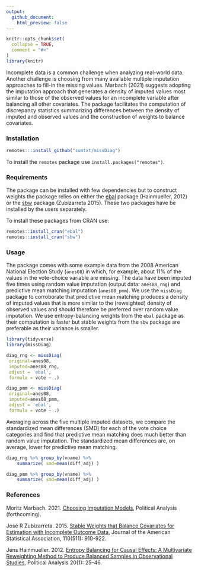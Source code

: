 ```yaml
---
output:
  github_document:
    html_preview: false
---
```


```r
knitr::opts_chunk$set(
  collapse = TRUE,
  comment = "#>"
)
library(knitr)
```

Incomplete data is a common challenge when analyzing real-world data. Another challenge is choosing from many available multiple imputation approaches to fill-in the missing values. Marbach (2021) suggests adopting the imputation approach that generates a density of imputed values most similar to those of the observed values for an incomplete variable after balancing all other covariates. The package facilitates the computation of discrepancy statistics summarizing differences between the density of imputed and observed values and the construction of weights to balance covariates.  


### Installation

```r
remotes:::install_github("sumtxt/missDiag")
```

To install the `remotes` package use `install.packages("remotes")`. 


### Requirements 

The package can be installed with few dependencies but to construct weights the package relies on either the [ebal](https://cran.r-project.org/web/packages/ebal/index.html) package (Hainmueller, 2012) or the [sbw](https://cran.r-project.org/web/packages/sbw/index.html) package (Zubizarreta 2015). These two packages have be installed by the users separately. 

To install these packages from CRAN use: 

```r
remotes::install_cran("ebal")
remotes::install_cran("sbw")
```

### Usage 

The package comes with some example data from the 2008 American National Election Study (`anes08`) in which, for example, about 11% of the values in the vote-choice variable are missing. The data have been imputed five times using random value imputation (output data: `anes08_rng`) and predictive mean matching imputation (`anes08_pmm`). We use the `missDiag` package to corroborate that predictive mean matching produces a density of imputed values that is more similar to the (reweighted) density of observed values and should therefore be preferred over random value imputation. We use entropy-balancing weights from the `ebal` package as their computation is faster but stable weights from the `sbw` package are preferable as their variance is smaller. 


```r
library(tidyverse)
library(missDiag)

diag_rng <- missDiag( 
 original=anes08, 
 imputed=anes08_rng, 
 adjust = 'ebal',
 formula = vote ~ .)

diag_pmm <- missDiag( 
 original=anes08, 
 imputed=anes08_pmm, 
 adjust = 'ebal',
 formula = vote ~ .)
```

Averaging across the five multiple imputed datasets, we compare the standardized mean differences (SMD) for each of the vote choice categories and find that predictive mean matching does much better than random value imputation. The standardized mean differences are, on average, lower for predictive mean matching. 


```r
diag_rng %>% group_by(vname) %>% 
	summarize( smd=mean(diff_adj) )

diag_pmm %>% group_by(vname) %>% 
	summarize( smd=mean(diff_adj) )
```


### References 

Moritz Marbach. 2021. [Choosing Imputation Models](https://arxiv.org/abs/2107.05427), Political Analysis (forthcoming).

José R Zubizarreta. 2015. [Stable Weights that Balance Covariates for Estimation with Incomplete Outcome Data](https://doi.org/10.1080/01621459.2015.1023805), Journal of the American Statistical Association, 110(511): 910-922.
 
Jens Hainmueller. 2012. [Entropy Balancing for Causal Effects: A Multivariate Reweighting Method to Produce Balanced Samples in Observational Studies](https://doi.org/10.1093/pan/mpr025), Political Analysis 20(1): 25–46.